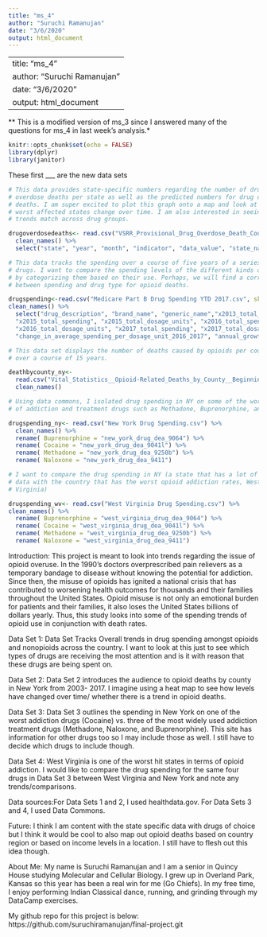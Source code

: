 ```yaml
---
title: "ms_4"
author: "Suruchi Ramanujan"
date: "3/6/2020"
output: html_document
---
```

---
title: "ms_4"
author: "Suruchi Ramanujan"
date: "3/6/2020"
output: html_document
---
** This is a modified version of ms_3 since I answered many of the questions for ms_4 in last week's analysis.*

```r
knitr::opts_chunk$set(echo = FALSE)
library(dplyr)
library(janitor)
```

These first ___ are the new data sets
```r
# This data provides state-specific numbers regarding the number of drug
# overdose deaths per state as well as the predicted numbers for drug overdose
# deaths. I am super excited to plot this graph onto a map and look at how the
# worst affected states change over time. I am also interested in seeing whether
# trends match across drug groups.

drugoverdosedeaths<- read.csv("VSRR_Provisional_Drug_Overdose_Death_Counts.csv") %>%
  clean_names() %>%
  select("state", "year", "month", "indicator", "data_value", "state_name", "predicted_value")
```


```r
# This data tracks the spending over a course of five years of a series of
# drugs. I want to compare the spending levels of the different kinds of drugs
# by categorizing them based on their use. Perhaps, we will find a correlation
# between spending and drug type for opioid deaths.

drugspending<-read.csv("Medicare Part B Drug Spending YTD 2017.csv", skip = 3) %>%
clean_names() %>%
  select("drug_description", "brand_name", "generic_name","x2013_total_spending", "x2013_total_dosage_units", "x2014_total_spending", "x2014_total_dosage_units", 
  "x2015_total_spending", "x2015_total_dosage_units", "x2016_total_spending", 
  "x2016_total_dosage_units", "x2017_total_spending", "x2017_total_dosage_units",
  "change_in_average_spending_per_dosage_unit_2016_2017", "annual_growth_rate_in_average_spending_per_dosage_unit_2013_2017")
```

```r

# This data set displays the number of deaths caused by opioids per county in NY
# over a course of 15 years.

deathbycounty_ny<- 
  read.csv("Vital_Statistics__Opioid-Related_Deaths_by_County__Beginning_2003.csv") %>%
  clean_names()

# Using data commons, I isolated drug spending in NY on some of the worst drugs
# of addiction and treatment drugs such as Methadone, Buprenorphine, and Naloxone.

drugspending_ny<- read.csv("New York Drug Spending.csv") %>%
  clean_names() %>%
  rename( Buprenorphine = "new_york_drug_dea_9064") %>%
  rename( Cocaine = "new_york_drug_dea_9041l") %>%
  rename( Methadone = "new_york_drug_dea_9250b") %>%
  rename( Naloxone = "new_york_drug_dea_9411") 

# I want to compare the drug spending in NY (a state that has a lot of opioid
# data with the country that has the worst opioid addiction rates, West
# Virginia)

drugspending_wv<- read.csv("West Virginia Drug Spending.csv") %>%
clean_names() %>%
  rename( Buprenorphine = "west_virginia_drug_dea_9064") %>%
  rename( Cocaine = "west_virginia_drug_dea_9041l") %>%
  rename( Methadone = "west_virginia_drug_dea_9250b") %>%
  rename( Naloxone = "west_virginia_drug_dea_9411") 

```

Introduction: This project is meant to look into trends regarding the issue of opioid overuse. In the 1990's doctors overprescribed pain relievers as a temporary bandage to disease without knowing the potential for addiction. Since then, the misuse of opioids has ignited a national crisis that has contributed to worsening health outcomes for thousands and their families throughout the United States. Opioid misuse is not only an emotional burden for patients and their families, it also loses the United States billions of dollars yearly. Thus, this study looks into some of the spending trends of opioid use in conjunction with death rates.

Data Set 1: Data Set Tracks Overall trends in drug spending amongst opioids and nonopioids across the country. I want to look at this just to see which types of drugs are receiving the most attention and is it with reason that these drugs are being spent on.

Data Set 2: Data Set 2 introduces the audience to opioid deaths by county in New York from 2003- 2017. I imagine using a heat map to see how levels have changed over time/ whether there is a trend in opioid deaths.

Data Set 3: Data Set 3 outlines the spending in New York on one of the worst addiction drugs (Cocaine) vs. three of the most widely used addiction treatment drugs (Methadone, Naloxone, and Buprenorphine). This site has information for other drugs too so I may include those as well. I still have to decide which drugs to include though.

Data Set 4: West Virginia is one of the worst hit states in terms of opioid addiction. I would like to compare the drug spending for the same four drugs in Data Set 3 between West Virginia and New York and note any trends/comparisons.

Data sources:For Data Sets 1 and 2, I used healthdata.gov. For Data Sets 3 and 4, I used Data Commons.

Future: I think I am content with the state specific data with drugs of choice but I think it would be cool to also map out opioid deaths based on country region or based on income levels in a location. I still have to flesh out this idea though.

About Me: My name is Suruchi Ramanujan and I am a senior in Quincy House studying Molecular and Cellular Biology. I grew up in Overland Park, Kansas so this year has been a real win for me (Go Chiefs). In my free time, I enjoy performing Indian Classical dance, running, and grinding through my DataCamp exercises.

My github repo for this project is below: https://github.com/suruchiramanujan/final-project.git